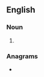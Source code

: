 {{also|Ravers}}
==English==

===Noun===
{{head|en|noun form}}

# {{plural of|en|raver}}

===Anagrams===
* {{anagrams|en|a=aerrsv|Sarver}}